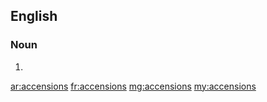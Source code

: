 ==English==

===Noun===
{{head|en}}

# {{plural of|accension}}

[[ar:accensions]]
[[fr:accensions]]
[[mg:accensions]]
[[my:accensions]]